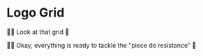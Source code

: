 # Logo Grid

👨‍💼 Look at that grid 🍫

👨‍💼 Okay, everything is ready to tackle the "piece de resistance" 💫
